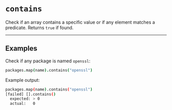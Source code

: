 # `contains`

Check if an array contains a specific value or if any element matches a predicate. Returns `true` if found.

---

## Examples

Check if any package is named `openssl`:

```coffee
packages.map(name).contains("openssl")
```

Example output:

```bash
packages.map(name).contains("openssl")
[failed] [].contains()
  expected: > 0
  actual:   0
```
